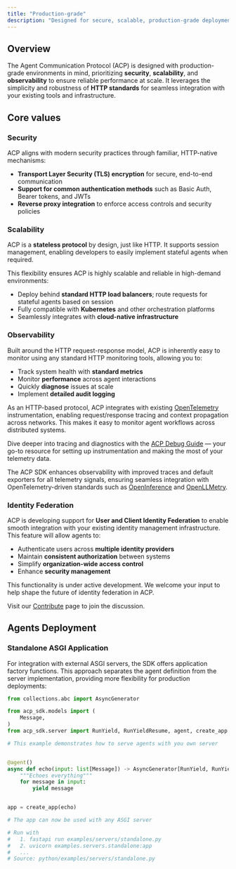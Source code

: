```yaml
---
title: "Production-grade"
description: "Designed for secure, scalable, production-grade deployments"
---
```


## Overview

The Agent Communication Protocol (ACP) is designed with production-grade environments in mind, prioritizing **security**, **scalability**, and **observability** to ensure reliable performance at scale. It leverages the simplicity and robustness of **HTTP standards** for seamless integration with your existing tools and infrastructure.

## Core values

### Security

ACP aligns with modern security practices through familiar, HTTP-native mechanisms:

- **Transport Layer Security (TLS) encryption** for secure, end-to-end communication
- **Support for common authentication methods** such as Basic Auth, Bearer tokens, and JWTs
- **Reverse proxy integration** to enforce access controls and security policies

### Scalability

ACP is a **stateless protocol** by design, just like HTTP. It supports session management, enabling developers to easily implement stateful agents when required.

This flexibility ensures ACP is highly scalable and reliable in high-demand environments:

- Deploy behind **standard HTTP load balancers**; route requests for stateful agents based on session
- Fully compatible with **Kubernetes** and other orchestration platforms
- Seamlessly integrates with **cloud-native infrastructure**

### Observability

Built around the HTTP request-response model, ACP is inherently easy to monitor using any standard HTTP monitoring tools, allowing you to:

- Track system health with **standard metrics**
- Monitor **performance** across agent interactions
- Quickly **diagnose** issues at scale
- Implement **detailed audit logging**

As an HTTP-based protocol, ACP integrates with existing [OpenTelemetry](https://opentelemetry.io/docs/what-is-opentelemetry) instrumentation, enabling request/response tracing and context propagation across networks. This makes it easy to monitor agent workflows across distributed systems.

<Tip>Dive deeper into tracing and diagnostics with the [ACP Debug Guide](/how-to/debug) — your go-to resource for setting up instrumentation and making the most of your telemetry data.</Tip>

The ACP SDK enhances observability with improved traces and default exporters for all telemetry signals, ensuring seamless integration with OpenTelemetry-driven standards such as [OpenInference](https://github.com/Arize-ai/openinference) and [OpenLLMetry](https://github.com/traceloop/openllmetry).

### Identity Federation

ACP is developing support for **User and Client Identity Federation** to enable smooth integration with your existing identity management infrastructure. This feature will allow agents to:

- Authenticate users across **multiple identity providers**
- Maintain **consistent authorization** between systems
- Simplify **organization-wide access control**
- Enhance **security management**

This functionality is under active development. We welcome your input to help shape the future of identity federation in ACP.

Visit our [Contribute](/about/contribute) page to join the discussion.

## Agents Deployment

### Standalone ASGI Application

For integration with external ASGI servers, the SDK offers application factory functions. This approach separates the agent definition from the server implementation, providing more flexibility for production deployments:

```python standalone.py
from collections.abc import AsyncGenerator

from acp_sdk.models import (
    Message,
)
from acp_sdk.server import RunYield, RunYieldResume, agent, create_app

# This example demonstrates how to serve agents with you own server


@agent()
async def echo(input: list[Message]) -> AsyncGenerator[RunYield, RunYieldResume]:
    """Echoes everything"""
    for message in input:
        yield message


app = create_app(echo)

# The app can now be used with any ASGI server

# Run with
#   1. fastapi run examples/servers/standalone.py
#   2. uvicorn examples.servers.standalone:app
#   ...
# Source: python/examples/servers/standalone.py
```